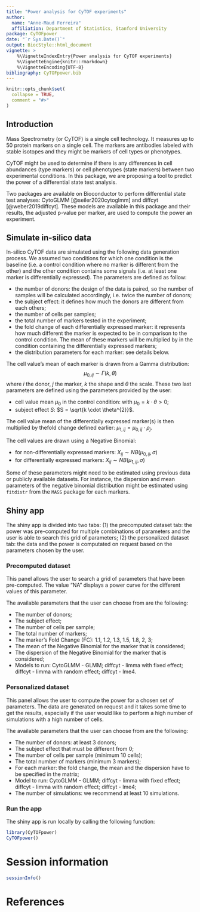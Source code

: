```yaml
---
title: "Power analysis for CyTOF experiments"
author: 
  name: "Anne-Maud Ferreira"
  affiliation: Department of Statistics, Stanford University
package: CyTOFpower
date: "`r Sys.Date()`"
output: BiocStyle::html_document
vignette: >
    %\VignetteIndexEntry{Power analysis for CyTOF experiments}
    %\VignetteEngine{knitr::rmarkdown}
    %\VignetteEncoding{UTF-8}  
bibliography: CyTOFpower.bib
---
```


```r
knitr::opts_chunk$set(
  collapse = TRUE,
  comment = "#>"
)
```

## Introduction

Mass Spectrometry (or CyTOF) is a single cell technology. It measures up to 
50 protein markers on a single cell. The markers are antibodies labeled with 
stable isotopes and they might be markers of cell types or phenotypes.

CyTOF might be used to determine if there is any differences in cell abundances 
(type markers) or cell phenotypes (state markers) between two experimental 
conditions. In this package, we are proposing a tool to predict the power of a 
differential state test analysis.

Two packages are available on Bioconductor to perform differential state test 
analyses: CytoGLMM [@seiler2020cytoglmm] and diffcyt [@weber2019diffcyt].
These models are available in this package and their results, the adjusted p-value
per marker, are used to compute the power an experiment.

## Simulate in-silico data

In-silico CyTOF data are simulated using the following data generation process. 
We assumed two conditions for which one condition is the baseline (i.e. a 
control condition where no marker is different from the other) and the other
condition contains some signals (i.e. at least one marker is differentially
expressed). The parameters are defined as follow:

- the number of donors: the design of the data is paired, so the number of 
samples will be calculated accordingly, i.e. twice the number of donors;
- the subject effect: it defines how much the donors are different from each 
others;
- the number of cells per samples;
- the total number of markers tested in the experiment;
- the fold change \rho of each differentially expressed marker: it represents 
how much different the marker is expected to be in comparison to the
control condition. The mean of these markers will be multiplied by \rho in 
the condition containing the differentially expressed markers;
- the distribution parameters for each marker: see details below.

The cell value's mean of each marker is drawn from a Gamma distribution: 
$$\mu_{0,ij} \sim \Gamma(k, θ)$$
where $i$ the donor, $j$ the marker, $k$ the shape and $\theta$ the scale. 
These two last parameters are defined using the parameters provided by the user: 

- cell value mean $\mu_{0}$ in the control condition: 
with $\mu_{0} = k  \cdot \theta > 0$;
- subject effect $S$: $S = \sqrt{k  \cdot \theta^{2}}$.

The cell value mean of the differentially expressed marker(s) is then multiplied 
by thefold change defined earlier: $\mu_{1,ij}= \mu_{0,ij} \cdot \rho_j$.


The cell values are drawn using a Negative Binomial:

- for non-differentially expressed markers: $X_{ij} \sim NB(\mu_{0,ij}, \sigma)$
- for differentially expressed markers: $X_{ij} \sim NB(\mu_{1,ij}, \sigma)$

Some of these parameters might need to be estimated using previous data or publicly
available datasets. For instance, the dispersion and mean parameters of the 
negative binomial distribution might be estimated using `fitdistr` from the 
`MASS` package for each markers.


## Shiny app

The shiny app is divided into two tabs: (1) the precomputed dataset tab: the
power was pre-computed for multiple combinations of parameters and the user is
able to search this grid of parameters; (2) the personalized dataset tab: the 
data and the power is computated on request based on the parameters chosen by
the user.

### Precomputed dataset 

This panel allows the user to search a grid of parameters that have been 
pre-computed. 
The value "NA" displays a power curve for the different values of this parameter.

The available parameters that the user can choose from are the following:

- The number of donors;
- The subject effect;
- The number of cells per sample;
- The total number of markers;
- The marker’s Fold Change (FC): 1.1, 1.2, 1.3, 1.5, 1.8, 2, 3;
- The mean of the Negative Binomial for the marker that is considered;
- The dispersion of the Negative Binomial for the marker that is considered;
- Models to run: CytoGLMM - GLMM; diffcyt - limma with fixed effect; 
diffcyt - limma with random effect; diffcyt - lme4.

### Personalized dataset

This panel allows the user to compute the power for a chosen set of parameters. 
The data are generated on request and it takes some time to get the results,
especially if the user would like to perform a high number of simulations
with a high number of cells.

The available parameters that the user can choose from are the following:

- The number of donors: at least 3 donors;
- The subject effect that must be different from 0;
- The number of cells per sample (minimum 10 cells);
- The total number of markers (minimum 3 markers);
- For each marker: the fold change, the mean and the dispersion have to be 
specified in the matrix;
- Model to run: CytoGLMM - GLMM; diffcyt - limma with fixed effect; 
diffcyt - limma with random effect; diffcyt - lme4;
- The number of simulations: we recommend at least 10 simulations.

### Run the app

The shiny app is run locally by calling the following function:

```r
library(CyTOFpower)
CyTOFpower()
```

# Session information

```r
sessionInfo()
```

# References
